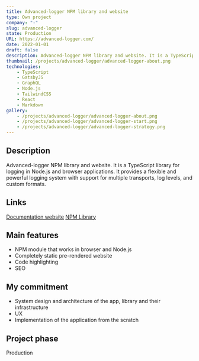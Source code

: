 ```yaml
---
title: Advanced-logger NPM library and website
type: Own project
company: "-"
slug: advanced-logger
state: Production
URL: https://advanced-logger.com/
date: 2022-01-01
draft: false
description: Advanced-logger NPM library and website. It is a TypeScript library for logging in Node.js and browser applications. It provides a flexible and powerful logging system with support for multiple transports, log levels, and custom formats.
thumbnail: /projects/advanced-logger/advanced-logger-about.png
technologies:
    - TypeScript
    - GatsbyJS
    - GraphQL
    - Node.js
    - TailwindCSS
    - React
    - Markdown
gallery:
    - /projects/advanced-logger/advanced-logger-about.png
    - /projects/advanced-logger/advanced-logger-start.png
    - /projects/advanced-logger/advanced-logger-strategy.png
---
```


## Description

Advanced-logger NPM library and website. It is a TypeScript library for logging in Node.js and browser applications. It provides a flexible and powerful logging system with support for multiple transports, log levels, and custom formats.

## Links

[Documentation website](https://advancedlogger.com/)
[NPM Library](https://www.npmjs.com/package/advanced-logger)

## Main features

- NPM module that works in browser and Node.js
- Completely static pre-rendered website
- Code highlighting
- SEO

## My commitment

- System design and architecture of the app, library and their infrastructure
- UX
- Implementation of the application from the scratch

## Project phase

Production
